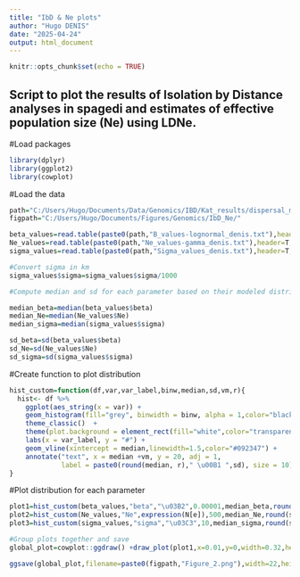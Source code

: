 ---
title: "IbD & Ne plots"
author: "Hugo DENIS"
date: "2025-04-24"
output: html_document
---

```{r setup, include=FALSE}
knitr::opts_chunk$set(echo = TRUE)
```

## Script to plot the results of Isolation by Distance analyses in spagedi and estimates of effective population size (Ne) using LDNe. 

#Load packages
```{r}
library(dplyr)
library(ggplot2)
library(cowplot)
```

#Load the data
```{r}
path="C:/Users/Hugo/Documents/Data/Genomics/IBD/Kat_results/dispersal_methods-results/"
figpath="C:/Users/Hugo/Documents/Figures/Genomics/IbD_Ne/"

beta_values=read.table(paste0(path,"B_values-lognormal_denis.txt"),header=T,col.names=c("beta"))
Ne_values=read.table(paste0(path,"Ne_values-gamma_denis.txt"),header=T,col.names=c("Ne"))
sigma_values=read.table(paste0(path,"Sigma_values_denis.txt"),header=T,col.names=c("sigma"))

#Convert sigma in km 
sigma_values$sigma=sigma_values$sigma/1000

#Compute median and sd for each parameter based on their modeled distribution 

median_beta=median(beta_values$beta)
median_Ne=median(Ne_values$Ne)
median_sigma=median(sigma_values$sigma)

sd_beta=sd(beta_values$beta)
sd_Ne=sd(Ne_values$Ne)
sd_sigma=sd(sigma_values$sigma)
```

#Create function to plot distribution
```{r}
hist_custom=function(df,var,var_label,binw,median,sd,vm,r){
  hist<- df %>%
    ggplot(aes_string(x = var)) + 
    geom_histogram(fill="grey", binwidth = binw, alpha = 1,color="black") +
    theme_classic()  + 
    theme(plot.background = element_rect(fill="white",color="transparent"),panel.background = element_rect(fill="white",color="black"),axis.text.x=element_text(color="black",size=20),axis.text.y=element_text(color="black",size=20),axis.title.x = element_text(color="black",size=30),axis.title.y = element_text(color="black",size=25)) +
    labs(x = var_label, y = "#") +
    geom_vline(xintercept = median,linewidth=1.5,color="#092347") +
    annotate("text", x = median +vm, y = 20, adj = 1,
             label = paste0(round(median, r)," \u00B1 ",sd), size = 10)
}
```

#Plot distribution for each parameter
```{r}
plot1=hist_custom(beta_values,"beta","\u03B2",0.00001,median_beta,round(sd_beta, 6),0.00012,5)
plot2=hist_custom(Ne_values,"Ne",expression(N[e]),500,median_Ne,round(sd_Ne, 0),3500,0)
plot3=hist_custom(sigma_values,"sigma","\u03C3",10,median_sigma,round(sd_sigma, 0),50,0)

#Group plots together and save
global_plot=cowplot::ggdraw() +draw_plot(plot1,x=0.01,y=0,width=0.32,height=1) +draw_plot(plot2,x=0.34,y=0,width=0.32,height=1) +draw_plot(plot3,x=0.67,y=0,width=0.32,height=1) + theme(plot.background = element_rect(fill="white"))+draw_plot_label(label=c("a","b","c"),x=c(0,0.33,0.66),y=c(1,1,1),size=35)

ggsave(global_plot,filename=paste0(figpath,"Figure_2.png"),width=22,height=8,dpi=500)
```

